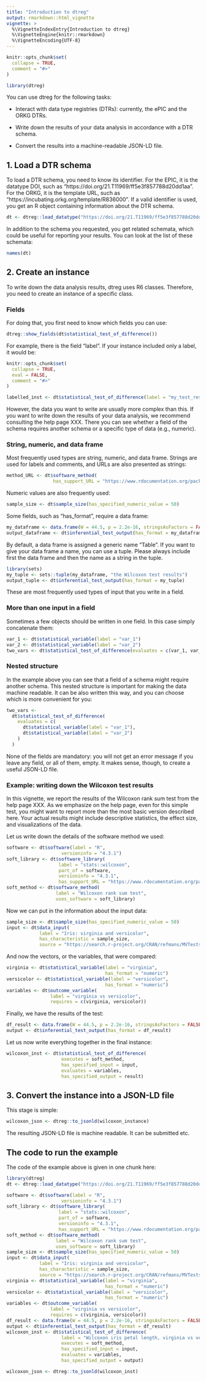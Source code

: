 ```yaml
---
title: "Introduction to dtreg"
output: rmarkdown::html_vignette
vignette: >
  %\VignetteIndexEntry{Introduction to dtreg}
  %\VignetteEngine{knitr::rmarkdown}
  %\VignetteEncoding{UTF-8}
---
```


```r
knitr::opts_chunk$set(
  collapse = TRUE,
  comment = "#>"
)
```

```r
library(dtreg)
```
You can use dtreg for the following tasks:

* Interact with data type registries (DTRs): currently, the ePIC and the ORKG DTRs.

* Write down the results of your data analysis in accordance with a DTR schema.

* Convert the results into a machine-readable JSON-LD file. 

## 1. Load a DTR schema 

To load a DTR schema, you need to know its identifier.
For the EPIC, it is the datatype DOI, such as "https://doi.org/21.T11969/ff5e3f857788d20dd1aa".
For the ORKG, it is the template URL, such as "https://incubating.orkg.org/template/R836000".
If a valid identifier is used, you get an R object containing information about the DTR schema.

```r
dt <- dtreg::load_datatype("https://doi.org/21.T11969/ff5e3f857788d20dd1aa")
```
In addition to the schema you requested, you get related schemata, which could be  useful for reporting your results.
You can look at the list of these schemata:

```r
names(dt)
```
## 2. Create an instance 

To write down the data analysis results, dtreg uses R6 classes. Therefore, you need to create an instance of a specific class.

### Fields 

For doing that, you first need to know which fields you can use: 

```r
dtreg::show_fields(dt$statistical_test_of_difference())
```

For example, there is the field "label". If your instance included only a label, it would be:

```r
knitr::opts_chunk$set(
  collapse = TRUE,
  eval = FALSE,
  comment = "#>"
)
```

```r
labelled_inst <- dt$statistical_test_of_difference(label = "my_test_results")
```

However, the data you want to write are usually more complex than this.
If you want to write down the results of your data analysis, we recommend consulting the help page XXX. There you can see whether a field of the schema requires another schema or a specific type of data (e.g., numeric).

### String, numeric, and data frame

Most frequently used types are string, numeric, and data frame.
Strings are used for labels and comments, and URLs are also presented as strings:

```r
method_URL <- dt$software_method(
                 has_support_URL = "https://www.rdocumentation.org/packages/stats/versions/3.6.2/topics/wilcox.test")
```

Numeric values are also frequently used:

```r
sample_size <- dt$sample_size(has_specified_numeric_value = 50)
```

Some fields, such as "has_format", require a data frame: 

```r
my_dataframe <- data.frame(W = 44.5, p = 2.2e-16, stringsAsFactors = FALSE)
output_dataframe <- dt$inferential_test_output(has_format = my_dataframe)
```

By default, a data frame is assigned a generic name "Table". If you want to give your data frame a name, you can use a tuple. Please always include first the data frame and then the name as a string in the tuple. 

```r
library(sets)
my_tuple <- sets::tuple(my_dataframe, "the Wilcoxon test results")
output_tuple <- dt$inferential_test_output(has_format = my_tuple)
```

These are most frequently used types of input that you write in a field. 

### More than one input in a field

Sometimes a few objects should be written in one field.
In this case simply concatenate them:

```r
var_1 <- dt$statistical_variable(label = "var_1")
var_2 <- dt$statistical_variable(label = "var_2")
two_vars <- dt$statistical_test_of_difference(evaluates = c(var_1, var_2))
```

### Nested structure

In the example above you can see that a field of a schema might require another schema.
This nested structure is important for making the data machine readable.
It can be also written this way, and you can choose which is more convenient for you: 

```r
two_vars <- 
  dt$statistical_test_of_difference(
    evaluates = c(
      dt$statistical_variable(label = "var_1"),
      dt$statistical_variable(label = "var_2")
    )
  )
```

None of the fields are mandatory: you will not get an error message if you leave any field, or all of them, empty. It makes sense, though, to create a useful JSON-LD file.

### Example: writing down the Wilcoxon test results 

In this vignette, we report the results of the Wilcoxon rank sum test from the help page XXX.
As we emphasize on the help page, even for this simple test, you might want to report more than the most basic version described here.
Your actual results might include descriptive statistics, the effect size, and visualizations of the data.

Let us write down the details of the software method we used:

```r
software <- dt$software(label = "R",
                    versioninfo = "4.3.1")
soft_library <- dt$software_library(
                   label = "stats::wilcoxon",
                   part_of = software,
                   versioninfo = "4.3.1",
                   has_support_URL = "https://www.rdocumentation.org/packages/stats/versions/3.6.2/topics/wilcox.test") 
soft_method <- dt$software_method(
                  label = "Wilcoxon rank sum test",
                  uses_software = soft_library)
```

Now we can put in the information about the input data:

```r
sample_size <- dt$sample_size(has_specified_numeric_value = 50)
input <- dt$data_input(
            label = "Iris: virginia and versicolor",
            has_characteristic = sample_size, 
            source = "https://search.r-project.org/CRAN/refmans/MVTests/html/iris.html")
```

And now the vectors, or the variables, that were compared:

```r
virginia <- dt$statistical_variable(label = "virginia",
                                    has_format = "numeric")
versicolor <- dt$statistical_variable(label = "versicolor",
                                    has_format = "numeric")
variables <- dt$outcome_variable(
                label = "virginia vs versicolor",
                requires = c(virginia, versicolor))
```

Finally, we have the results of the test:


```r
df_result <- data.frame(W = 44.5, p = 2.2e-16, stringsAsFactors = FALSE)
output <- dt$inferential_test_output(has_format = df_result)
```

Let us now write everything together in the final instance:

```r
wilcoxon_inst <- dt$statistical_test_of_difference(
                    executes = soft_method,
                    has_specified_input = input,
                    evaluates = variables,
                    has_specified_output = result)
```

## 3. Convert the instance into a JSON-LD file

This stage is simple:

```r
wilcoxon_json <- dtreg::to_jsonld(wilcoxon_instance)
```
The resulting JSON-LD file is machine readable. It can be submitted etc. 

## The code to run the example

The code of the example above is given in one chunk here:

```r
library(dtreg)
dt <- dtreg::load_datatype("https://doi.org/21.T11969/ff5e3f857788d20dd1aa")

software <- dt$software(label = "R",
                    versioninfo = "4.3.1")
soft_library <- dt$software_library(
                   label = "stats::wilcoxon",
                   part_of = software,
                   versioninfo = "4.3.1",
                   has_support_URL = "https://www.rdocumentation.org/packages/stats/versions/3.6.2/topics/wilcox.test") 
soft_method <- dt$software_method(
                  label = "Wilcoxon rank sum test",
                  uses_software = soft_library)
sample_size <- dt$sample_size(has_specified_numeric_value = 50)
input <- dt$data_input(
            label = "Iris: virginia and versicolor",
            has_characteristic = sample_size, 
            source = "https://search.r-project.org/CRAN/refmans/MVTests/html/iris.html")
virginia <- dt$statistical_variable(label = "virginia",
                                    has_format = "numeric")
versicolor <- dt$statistical_variable(label = "versicolor",
                                    has_format = "numeric")
variables <- dt$outcome_variable(
                label = "virginia vs versicolor",
                requires = c(virginia, versicolor))
df_result <- data.frame(W = 44.5, p = 2.2e-16, stringsAsFactors = FALSE)
output <- dt$inferential_test_output(has_format = df_result)
wilcoxon_inst <- dt$statistical_test_of_difference(
                    label = "Wilcoxon iris petal length, virginia vs versicolor"
                    executes = soft_method,
                    has_specified_input = input,
                    evaluates = variables,
                    has_specified_output = output)

wilcoxon_json <- dtreg::to_jsonld(wilcoxon_inst)
```
